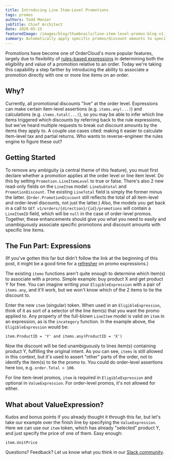 ```yaml
---
title: Introducing Line Item-Level Promotions
tags: promos
authors: Todd Menier
jobTitle: Chief Architect
date: 2020-05-15
featuredImage: /images/blog/thumbnails/line-item-level-promos-blog-v1.jpg
summary: Automatically apply specific promos/discount amounts to specific line items
---
```


Promotions have become one of OrderCloud's more popular features, largely due to flexibility of [rules-based expressions](https://ordercloud.io/guides/rule-based-promotion-expressions) in determining both the eligibility and value of a promotion relative to an order. Today we're taking this capability a step farther by introducing the ability to associate a promotion directly with one or more line items on an order.

## Why?

Currently, all promotional discounts "live" at the order level. Expressions can make certain item-level assertions (e.g. `items.any(...)`) and calculations (e.g. `items.total(...)`), so you may be able to infer which line items triggered which discounts by referring back to the rule expressions, but we've heard multiple requests to break out discount amounts by the items they apply to. A couple use cases cited: making it easier to calculate item-level tax and partial returns. Who wants to reverse-engineer the rules engine to figure these out?

## Getting Started

To remove any ambiguity (a central theme of this feature), you must first declare whether a promotion applies at the order level or line item level. Do this by setting `Promotion.LineItemLevel` to true or false. There's also 2 new read-only fields on the `LineItem` model: `LineSubtotal` and `PromotionDiscount`. The existing `LineTotal` field is simply the former minus the latter. (`Order.PromotionDiscount` still reflects the total of all item-level and order-level discounts, not just the latter.) Also, the models you get back in a call to `GET v1/orders/{direction}/{id}/promotions` will contain a `LineItemID` field, which will be `null` in the case of order-level promos. Together, these enhancements should give you what you need to easily and unambiguously associate specific promotions and discount amounts with specific line items.

## The Fun Part: Expressions

(If you've gotten this far but didn't follow the link at the beginning of this post, it might be a good time for a [refresher](https://ordercloud.io/guides/rule-based-promotion-expressions) on promo expressions.)

The existing `items` functions aren't quite enough to determine which item(s) to associate with a promo. Simple example: buy product X and get product Y for free. You can imagine writing your `EligibleExpression` with a pair of `items.any`, and it'll work, but we won't know which of the 2 items to tie the discount to.

Enter the new `item` (singular) token. When used in an `EligibleExpression`, think of it as sort of a selector of the line item(s) that you want the promo applied to. Any property of the full-blown `LineItem` model is valid on `item` in an expression, as is the `incategory` function. In the example above, the `EligibleExpression` would be:

```
item.ProductID = 'Y' and items.any(ProductID = 'X')
```

Now the discount will be tied unambiguously to lines item(s) containing product Y, fulfilling the original intent. As you can see, `items` is still allowed in this context, but it's used to assert "other" parts of the order, not to identify the item(s) to tie the promo to. You could do order-level assertions here too, e.g. `order.Total > 100`.

For line item-level promos, `item` is required in `EligibleExpression` and optional in `ValueExpression`. For order-level promos, it's not allowed for either.

## What about ValueExpression?

Kudos and bonus points if you already thought it through this far, but let's take our example over the finish line by specifying the `ValueExpression`. Here we can use our `item` token, which has already "selected" product Y, and just specify the price of one of them. Easy enough:

```
item.UnitPrice
```

Questions? Feedback? Let us know what you think in our [Slack community](https://ordercloud.io/slack).
